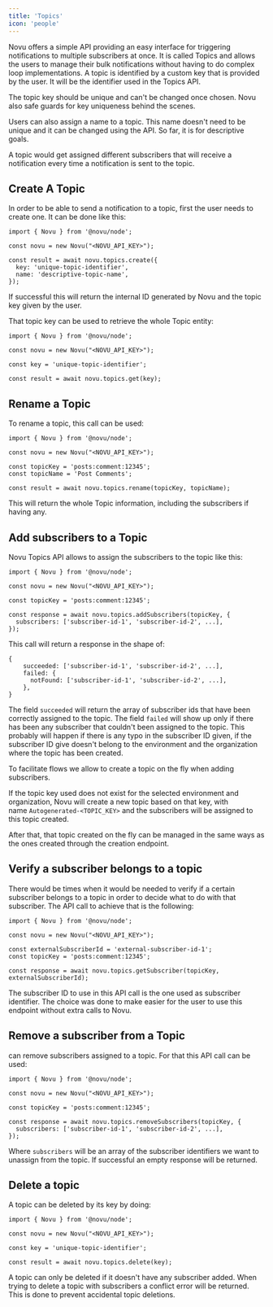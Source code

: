 ```yaml
---
title: 'Topics'
icon: 'people'
---
```


Novu offers a simple API providing an easy interface for triggering notifications to multiple subscribers at once. It is called Topics and allows the users to manage their bulk notifications without having to do complex loop implementations. A topic is identified by a custom key that is provided by the user. It will be the identifier used in the Topics API.

<Warning>
The topic key should be unique and can't be changed once chosen. Novu also safe guards for key uniqueness behind the scenes.
</Warning>

Users can also assign a name to a topic. This name doesn't need to be unique and it can be changed using the API. So far, it is for descriptive goals.

A topic would get assigned different subscribers that will receive a notification every time a notification is sent to the topic.

## Create A Topic

In order to be able to send a notification to a topic, first the user needs to create one. It can be done like this:

```tsx
import { Novu } from '@novu/node';

const novu = new Novu("<NOVU_API_KEY>");

const result = await novu.topics.create({
  key: 'unique-topic-identifier',
  name: 'descriptive-topic-name',
});

```

If successful this will return the internal ID generated by Novu and the topic key given by the user.

That topic key can be used to retrieve the whole Topic entity:

```tsx
import { Novu } from '@novu/node';

const novu = new Novu("<NOVU_API_KEY>");

const key = 'unique-topic-identifier';

const result = await novu.topics.get(key);
```

## Rename a Topic

To rename a topic, this call can be used:

```tsx
import { Novu } from '@novu/node';

const novu = new Novu("<NOVU_API_KEY>");

const topicKey = 'posts:comment:12345';
const topicName = 'Post Comments';

const result = await novu.topics.rename(topicKey, topicName);

```

This will return the whole Topic information, including the subscribers if having any.

## Add subscribers to a Topic

Novu Topics API allows to assign the subscribers to the topic like this:

```tsx
import { Novu } from '@novu/node';

const novu = new Novu("<NOVU_API_KEY>");

const topicKey = 'posts:comment:12345';

const response = await novu.topics.addSubscribers(topicKey, {
  subscribers: ['subscriber-id-1', 'subscriber-id-2', ...],
});
```

This call will return a response in the shape of:

```tsx
{
    succeeded: ['subscriber-id-1', 'subscriber-id-2', ...],
    failed: {
      notFound: ['subscriber-id-1', 'subscriber-id-2', ...],
    },
}
```

The field `succeeded` will return the array of subscriber ids that have been correctly assigned to the topic. The field `failed` will show up only if there has been any subscriber that couldn't been assigned to the topic. This probably will happen if there is any typo in the subscriber ID given, if the subscriber ID give doesn't belong to the environment and the organization where the topic has been created.

<Info>
To facilitate flows we allow to create a topic on the fly when adding subscribers. 

If the topic key used does not exist for the selected environment and organization, Novu will create a new topic based on that key, with name `Autogenerated-<TOPIC_KEY>` and the subscribers will be assigned to this topic created. 

After that, that topic created on the fly can be managed in the same ways as the ones created through the creation endpoint.

</Info>

## Verify a subscriber belongs to a topic

There would be times when it would be needed to verify if a certain subscriber belongs to a topic in order to decide what to do with that subscriber. The API call to achieve that is the following:

```tsx
import { Novu } from '@novu/node';

const novu = new Novu("<NOVU_API_KEY>");

const externalSubscriberId = 'external-subscriber-id-1';
const topicKey = 'posts:comment:12345';

const response = await novu.topics.getSubscriber(topicKey, externalSubscriberId);

```

<Note>
The subscriber ID to use in this API call is the one used as subscriber identifier. 
The choice was done to make easier for the user to use this endpoint without extra calls to Novu.
</Note>

## Remove a subscriber from a Topic

can remove subscribers assigned to a topic. For that this API call can be used:

```tsx
import { Novu } from '@novu/node';

const novu = new Novu("<NOVU_API_KEY>");

const topicKey = 'posts:comment:12345';

const response = await novu.topics.removeSubscribers(topicKey, {
  subscribers: ['subscriber-id-1', 'subscriber-id-2', ...],
});

```

Where `subscribers` will be an array of the subscriber identifiers we want to unassign from the topic. If successful an empty response will be returned.

## Delete a topic[](https://docs.novu.co/platform/topics#delete-a-topic)

A topic can be deleted by its key by doing:

```tsx
import { Novu } from '@novu/node';

const novu = new Novu("<NOVU_API_KEY>");

const key = 'unique-topic-identifier';

const result = await novu.topics.delete(key);

```

<Warning>
A topic can only be deleted if it doesn't have any subscriber added. When trying to delete a topic with subscribers a conflict error will be returned. This is done to prevent accidental topic deletions.
</Warning>

